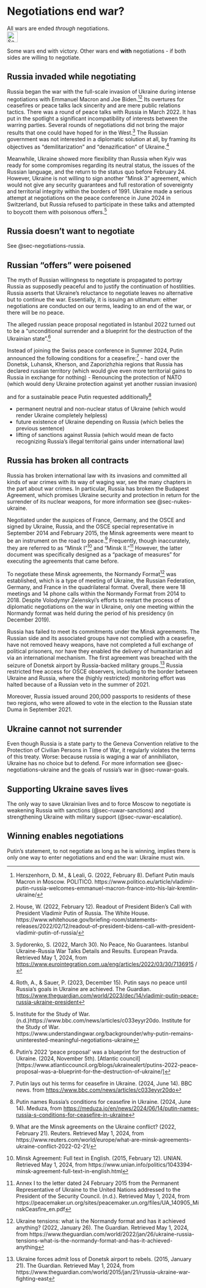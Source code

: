 # Negotiations end war? {#sec-negotiations-endwar}

::: {.callout-caution title="Myth"}
All wars are ended *through* negotiations.
[<br>![Search for topic in EUvsDisinfo](../all_common_img/EUvsDisinfo_400x240.jpg){height=2em}](https://euvsdisinfo.eu/disinformation-cases/?text=negotiations%20end%20war&sort=relevance)
:::

::: {.callout-tip title="Truth"}
Some wars end with victory. Other wars end __with__ negotiations - if both sides are willing to negotiate.
:::

## Russia invaded while negotiating

Russia began the war with the full-scale invasion of Ukraine during intense negotiations with Emmanuel Macron and Joe Biden.[^80][^81] Its overtures for ceasefires or peace talks lack sincerity and are mere public relations tactics. There was a round of peace talks with Russia in March 2022\. It has put in the spotlight a significant incompatibility of interests between the warring parties. Several rounds of negotiations did not bring the major results that one could have hoped for in the West.[^82] The Russian government was not interested in a diplomatic solution at all, by framing its objectives as “demilitarization” and “denazification” of Ukraine.[^83]

Meanwhile, Ukraine showed more flexibility than Russia when Kyiv was ready for some compromises regarding its neutral status, the issues of the Russian language, and the return to the status quo before February 24\. However, Ukraine is not willing to sign another “Minsk 3” agreement, which would not give any security guarantees and full restoration of sovereignty and territorial integrity within the borders of 1991\. Ukraine made a serious attempt at negotiations on the peace conference in June 2024 in Switzerland, but Russia refused to participate in these talks and attempted to boycott them with poisonous offers.[^84]

## Russia doesn't want to negotiate

See @sec-negotiations-russia.


## Russian "offers" were poisened

The myth of Russian willingness to negotiate is propagated to portray Russia as supposedly peaceful and to justify the continuation of hostilities. Russia asserts that Ukraine's reluctance to negotiate leaves no alternative but to continue the war. Essentially, it is issuing an ultimatum: either negotiations are conducted on our terms, leading to an end of the war, or there will be no peace. 

The alleged russian peace proposal negotiated in Istanbul 2022 turned out to be a  "unconditional surrender and a blueprint for the destruction of the Ukrainian state".[^6a]

Instead of joining the Swiss peace conference in Summer 2024, Putin announced the following conditions for a ceasefire:[^7a]
- hand over the Donetsk, Luhansk, Kherson, and Zaporizhzhia regions  that Russia has declared russian territory (which would give even more territorial gains to Russia in exchange for nothing)
- Renouncing the protection of NATO (which would deny Ukraine protection against yet another russian invasion)

and for a sustainable peace Putin requested additionally[^8a]

- permanent neutral and non-nuclear status of Ukraine (which would render Ukraine completely helpless)
- future existence of Ukraine depending on Russia (which belies the previous sentence)
- lifting of sanctions against Russia (which would mean de facto recognizing Russia's illegal territorial gains under international law)


## Russia has broken all contracts

Russia has broken international law with its invasions and committed all kinds of war crimes with its way of waging war, see the many chapters in the part about war crimes. In particular, Russia has broken the Budapest Agreement, which promises Ukraine security and protection in return for the surrender of its nuclear weapons, for more information see @sec-nukes-ukraine.

Negotiated under the auspices of France, Germany, and the OSCE and signed by Ukraine, Russia, and the OSCE special representative in September 2014 and February 2015, the Minsk agreements were meant to be an instrument on the road to peace.[^87] Frequently, though inaccurately, they are referred to as “Minsk I”[^88] and “Minsk II.”[^89] However, the latter document was specifically designed as a “package of measures” for executing the agreements that came before.

To negotiate these Minsk agreements, the Normandy Format[^90] was established, which is a type of meeting of Ukraine, the Russian Federation, Germany, and France in the quadrilateral format. Overall, there were 18 meetings and 14 phone calls within the Normandy Format from 2014 to 2018\. Despite Volodymyr Zelenskyi's efforts to restart the process of diplomatic negotiations on the war in Ukraine, only one meeting within the Normandy format was held during the period of his presidency (in December 2019). 

Russia has failed to meet its commitments under the Minsk agreements. The Russian side and its associated groups have not complied with a ceasefire, have not removed heavy weapons, have not completed a full exchange of political prisoners, nor have they enabled the delivery of humanitarian aid via an international mechanism. The first agreement was breached with the seizure of Donetsk airport by Russia-backed military groups.[^91] Russia restricted free access for OSCE observers, including to the border between Ukraine and Russia, where the (highly restricted) monitoring effort was halted because of a Russian veto in the summer of 2021\. 

Moreover, Russia issued around 200,000 passports to residents of these two regions, who were allowed to vote in the election to the Russian state Duma in September 2021\.

## Ukraine cannot not surrender

Even though Russia is a state party to the Geneva Convention relative to the Protection of Civilian Persons in Time of War, it regularly violates the terms of this treaty. Worse: because russia is waging a war of annihiliaton, Ukraine has no choice but to defend. For more information see @sec-negotiations-ukraine and the goals of russia's war in @sec-ruwar-goals.

## Supporting Ukraine saves lives

The only way to save Ukrainian lives and to force Moscow to negotiate is weakening Russia with sanctions (@sec-ruwar-sanctions) and strengthening Ukraine with military support (@sec-ruwar-escalation). 

## Winning enables negotiations

Putin's statement, to not negotiate as long as he is winning, implies there is only one way to enter negotiations and end the war: Ukraine must win.


[^80]:  Herszenhorn, D. M., & Leali, G. (2022, February 8). Defiant Putin mauls Macron in Moscow. POLITICO. https://www.politico.eu/article/vladimir-putin-russia-welcomes-emmanuel-macron-france-into-his-lair-kremlin-ukraine/

[^81]:  House, W. (2022, February 12). Readout of President Biden’s Call with President Vladimir Putin of Russia. The White House. https://www.whitehouse.gov/briefing-room/statements-releases/2022/02/12/readout-of-president-bidens-call-with-president-vladimir-putin-of-russia/

[^82]:  Sydorenko, S. (2022, March 30). No Peace, No Guarantees. Istanbul Ukraine-Russia War Talks Details and Results. European Pravda. Retrieved May 1, 2024, from [https://www.eurointegration.com.ua/eng/articles/2022/03/30/7136915](https://www.eurointegration.com.ua/eng/articles/2022/03/30/7136915) /

[^83]:  Roth, A., & Sauer, P. (2023, December 15). Putin says no peace until Russia’s goals in Ukraine are achieved. The Guardian. [https://www.theguardian.com/world/2023/dec/14/vladimir-putin-peace-russia-ukraine-president](https://www.theguardian.com/world/2023/dec/14/vladimir-putin-peace-russia-ukraine-president) 

[^84]:  Institute for the Study of War. (n.d.)https://www.bbc.com/news/articles/c033eyyr20do. Institute for the Study of War. https://www.understandingwar.org/backgrounder/why-putin-remains-uninterested-meaningful-negotiations-ukraine

[^87]:  What are the Minsk agreements on the Ukraine conflict? (2022, February 21). Reuters. Retrieved May 1, 2024, from https://www.reuters.com/world/europe/what-are-minsk-agreements-ukraine-conflict-2022-02-21/

[^88]:  Minsk Agreement: Full text in English. (2015, February 12). UNIAN. Retrieved May 1, 2024, from https://www.unian.info/politics/1043394-minsk-agreement-full-text-in-english.html

[^89]:  Annex I to the letter dated 24 February 2015 from the Permanent Representative of Ukraine to the United Nations addressed to the President of the Security Council. (n.d.). Retrieved May 1, 2024, from https://peacemaker.un.org/sites/peacemaker.un.org/files/UA\_140905\_MinskCeasfire\_en.pdf

[^90]:  Ukraine tensions: what is the Normandy format and has it achieved anything? (2022, January 26). The Guardian. Retrieved May 1, 2024, from https://www.theguardian.com/world/2022/jan/26/ukraine-russia-tensions-what-is-the-normandy-format-and-has-it-achieved-anything

[^91]:  Ukraine forces admit loss of Donetsk airport to rebels. (2015, January 21). The Guardian. Retrieved May 1, 2024, from https://www.theguardian.com/world/2015/jan/21/russia-ukraine-war-fighting-east


[^6a]: Putin’s 2022 ‘peace proposal’ was a blueprint for the destruction of Ukraine. (2024, November 5th). [Atlantic council][https://www.atlanticcouncil.org/blogs/ukrainealert/putins-2022-peace-proposal-was-a-blueprint-for-the-destruction-of-ukraine/]

[^7a]: Putin lays out his terms for ceasefire in Ukraine. (2024, June 14). BBC news. from [https://www.bbc.com/news/articles/c033eyyr20do](https://www.bbc.com/news/articles/c033eyyr20do)

[^8a]: Putin names Russia’s conditions for ceasefire in Ukraine. (2024, June 14). Meduza, from [https://meduza.io/en/news/2024/06/14/putin-names-russia-s-conditions-for-ceasefire-in-ukraine](https://meduza.io/en/news/2024/06/14/putin-names-russia-s-conditions-for-ceasefire-in-ukraine)

